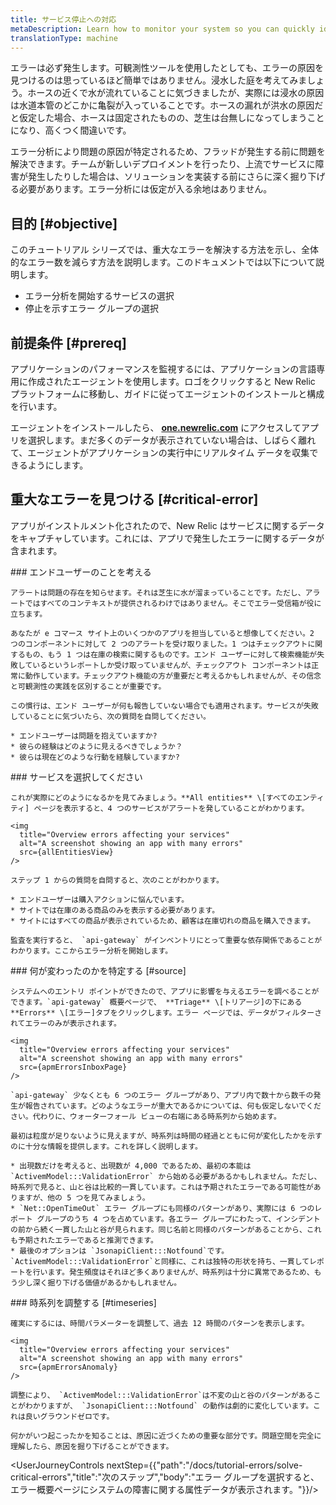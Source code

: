 ```yaml
---
title: サービス停止への対応
metaDescription: Learn how to monitor your system so you can quickly identify and resolve many error occurrences fast.
translationType: machine
---
```






エラーは必ず発生します。可観測性ツールを使用したとしても、エラーの原因を見つけるのは思っているほど簡単ではありません。浸水した庭を考えてみましょう。ホースの近くで水が流れていることに気づきましたが、実際には浸水の原因は水道本管のどこかに亀裂が入っていることです。ホースの漏れが洪水の原因だと仮定した場合、ホースは固定されたものの、芝生は台無しになってしまうことになり、高くつく間違いです。

エラー分析により問題の原因が特定されるため、フラッドが発生する前に問題を解決できます。チームが新しいデプロイメントを行ったり、上流でサービスに障害が発生したりした場合は、ソリューションを実装する前にさらに深く掘り下げる必要があります。エラー分析には仮定が入る余地はありません。

## 目的 [#objective]

このチュートリアル シリーズでは、重大なエラーを解決する方法を示し、全体的なエラー数を減らす方法を説明します。このドキュメントでは以下について説明します。

* エラー分析を開始するサービスの選択
* 停止を示すエラー グループの選択

## 前提条件 [#prereq]

アプリケーションのパフォーマンスを監視するには、アプリケーションの言語専用に作成されたエージェントを使用します。ロゴをクリックすると New Relic プラットフォームに移動し、ガイドに従ってエージェントのインストールと構成を行います。

<TechTileGrid>
  <TechTile
    name="Go agent"
    icon="logo-go"
    to="https://one.newrelic.com/nr1-core?state=985d4005-ba90-a8c7-1da1-2af34539b03b"
  />

  <TechTile
    name="Java agent"
    icon="logo-java"
    to="https://one.newrelic.com/nr1-core?state=80d18bcb-4919-1fcb-2b77-9406838eb916"
  />

  <TechTile
    name=".NET agent"
    icon="logo-dotnet"
    to="https://one.newrelic.com/nr1-core?state=30e93090-6dfa-6b70-8e75-472f54414355"
  />

  <TechTile
    name="Node.js agent"
    icon="logo-nodejs"
    to="https://one.newrelic.com/marketplace/install-data-source?state=be2e62fa-cc3b-c428-27c4-8d662c9e80a1"
  />

  <TechTile
    name="PHP agent"
    icon="logo-php"
    to="https://one.newrelic.com/nr1-core?state=aa633b41-72d4-009c-3abf-55dcf64894fe"
  />

  <TechTile
    name="Python agent"
    icon="logo-python"
    to="https://one.newrelic.com/nr1-core?state=20fda75b-58fb-a92a-f9e1-7b052035c6e8"
  />

  <TechTile
    name="Ruby agent"
    icon="logo-ruby"
    to="https://one.newrelic.com/nr1-core?state=d69143ab-605c-579b-25bf-cc6e5fee5b80"
  />
</TechTileGrid>

エージェントをインストールしたら、 **[one.newrelic.com](https://one.newrelic.com/nr1-core?filters=(domain%3D'APM'ANDtype%3D'APPLICATION'))** にアクセスしてアプリを選択します。まだ多くのデータが表示されていない場合は、しばらく離れて、エージェントがアプリケーションの実行中にリアルタイム データを収集できるようにします。

## 重大なエラーを見つける [#critical-error]

アプリがインストルメント化されたので、New Relic はサービスに関するデータをキャプチャしています。これには、アプリで発生したエラーに関するデータが含まれます。

<Steps>
  <Step>
    ### エンドユーザーのことを考える

    アラートは問題の存在を知らせます。それは芝生に水が溜まっていることです。ただし、アラートではすべてのコンテキストが提供されるわけではありません。そこでエラー受信箱が役に立ちます。

    あなたが e コマース サイト上のいくつかのアプリを担当していると想像してください。2 つのコンポーネントに対して 2 つのアラートを受け取りました。1 つはチェックアウトに関するもの、もう 1 つは在庫の検索に関するものです。エンド ユーザーに対して検索機能が失敗しているというレポートしか受け取っていませんが、チェックアウト コンポーネントは正常に動作しています。チェックアウト機能の方が重要だと考えるかもしれませんが、その信念と可観測性の実践を区別することが重要です。

    この慣行は、エンド ユーザーが何も報告していない場合でも適用されます。サービスが失敗していることに気づいたら、次の質問を自問してください。

    * エンドユーザーは問題を抱えていますか?
    * 彼らの経験はどのように見えるべきでしょうか？
    * 彼らは現在どのような行動を経験していますか?
  </Step>

  <Step>
    ### サービスを選択してください

    これが実際にどのようになるかを見てみましょう。**All entities** \[すべてのエンティティ] ページを表示すると、4 つのサービスがアラートを発していることがわかります。

    <img
      title="Overview errors affecting your services"
      alt="A screenshot showing an app with many errors"
      src={allEntitiesView}
    />

    ステップ 1 からの質問を自問すると、次のことがわかります。

    * エンドユーザーは購入アクションに悩んでいます。
    * サイトでは在庫のある商品のみを表示する必要があります。
    * サイトにはすべての商品が表示されているため、顧客は在庫切れの商品を購入できます。

    監査を実行すると、 `api-gateway` がインベントリにとって重要な依存関係であることがわかります。ここからエラー分析を開始します。
  </Step>

  <Step>
    ### 何が変わったのかを特定する [#source]

    システムへのエントリ ポイントができたので、アプリに影響を与えるエラーを調べることができます。`api-gateway` 概要ページで、 **Triage** \[トリアージ]の下にある **Errors** \[エラー]タブをクリックします。エラー ページでは、データがフィルターされてエラーのみが表示されます。

    <img
      title="Overview errors affecting your services"
      alt="A screenshot showing an app with many errors"
      src={apmErrorsInboxPage}
    />

    `api-gateway` 少なくとも 6 つのエラー グループがあり、アプリ内で数十から数千の発生が報告されています。どのようなエラーが重大であるかについては、何も仮定しないでください。代わりに、ウォーターフォール ビューの右端にある時系列から始めます。

    最初は粒度が足りないように見えますが、時系列は時間の経過とともに何が変化したかを示すのに十分な情報を提供します。これを詳しく説明します。

    * 出現数だけを考えると、出現数が 4,000 であるため、最初の本能は `ActivemModel:::ValidationError` から始める必要があるかもしれません。ただし、時系列で見ると、山と谷は比較的一貫しています。これは予期されたエラーである可能性がありますが、他の 5 つを見てみましょう。
    * `Net::OpenTimeOut` エラー グループにも同様のパターンがあり、実際には 6 つのレポート グループのうち 4 つを占めています。各エラー グループにわたって、インシデントの前から続く一貫した山と谷が見られます。同じ名前と同様のパターンがあることから、これも予期されたエラーであると推測できます。
    * 最後のオプションは `JsonapiClient:::Notfound`です。`ActivemModel:::ValidationError`と同様に、これは独特の形状を持ち、一貫してレポートを行います。発生頻度はそれほど多くありませんが、時系列は十分に異常であるため、もう少し深く掘り下げる価値があるかもしれません。
  </Step>

  <Step>
    ### 時系列を調整する [#timeseries]

    確実にするには、時間パラメーターを調整して、過去 12 時間のパターンを表示します。

    <img
      title="Overview errors affecting your services"
      alt="A screenshot showing an app with many errors"
      src={apmErrorsAnomaly}
    />

    調整により、 `ActivemModel:::ValidationError`は不変の山と谷のパターンがあることがわかりますが、 `JsonapiClient:::Notfound` の動作は劇的に変化しています。これは良いグラウンドゼロです。

    何かがいつ起こったかを知ることは、原因に近づくための重要な部分です。問題空間を完全に理解したら、原因を掘り下げることができます。
  </Step>
</Steps>

<UserJourneyControls nextStep={{"path":"/docs/tutorial-errors/solve-critical-errors","title":"次のステップ","body":"エラー グループを選択すると、エラー概要ページにシステムの障害に関する属性データが表示されます。"}}/>